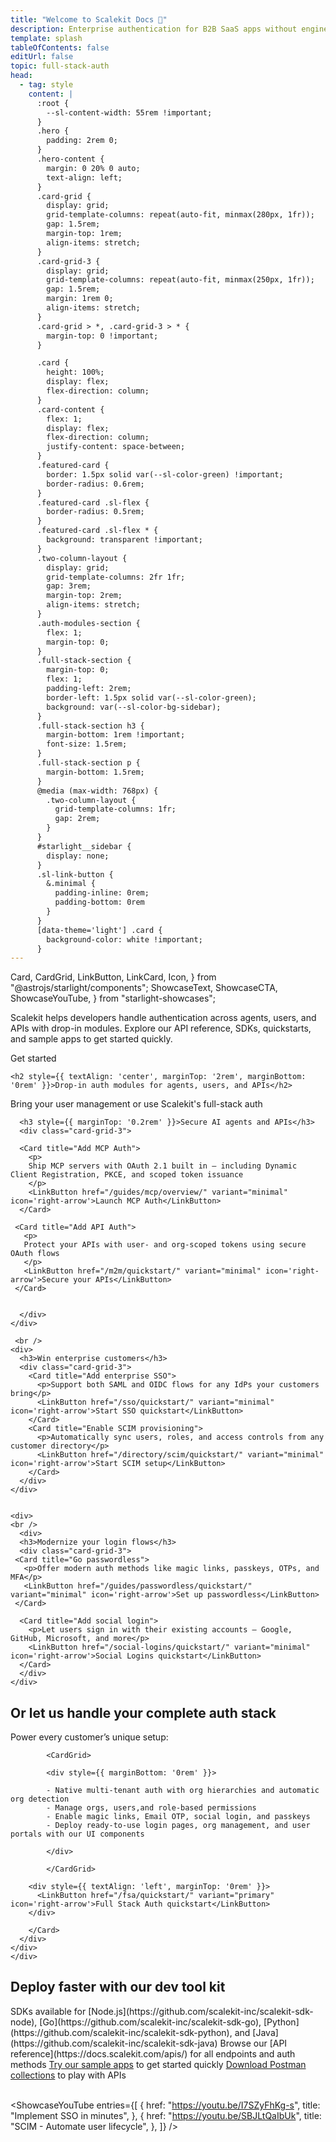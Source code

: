 ```yaml
---
title: "Welcome to Scalekit Docs 👋"
description: Enterprise authentication for B2B SaaS apps without engineering overhead
template: splash
tableOfContents: false
editUrl: false
topic: full-stack-auth
head:
  - tag: style
    content: |
      :root {
        --sl-content-width: 55rem !important;
      }
      .hero {
        padding: 2rem 0;
      }
      .hero-content {
        margin: 0 20% 0 auto;
        text-align: left;
      }
      .card-grid {
        display: grid;
        grid-template-columns: repeat(auto-fit, minmax(280px, 1fr));
        gap: 1.5rem;
        margin-top: 1rem;
        align-items: stretch;
      }
      .card-grid-3 {
        display: grid;
        grid-template-columns: repeat(auto-fit, minmax(250px, 1fr));
        gap: 1.5rem;
        margin: 1rem 0;
        align-items: stretch;
      }
      .card-grid > *, .card-grid-3 > * {
        margin-top: 0 !important;
      }

      .card {
        height: 100%;
        display: flex;
        flex-direction: column;
      }
      .card-content {
        flex: 1;
        display: flex;
        flex-direction: column;
        justify-content: space-between;
      }
      .featured-card {
        border: 1.5px solid var(--sl-color-green) !important;
        border-radius: 0.6rem;
      }
      .featured-card .sl-flex {
        border-radius: 0.5rem;
      }
      .featured-card .sl-flex * {
        background: transparent !important;
      }
      .two-column-layout {
        display: grid;
        grid-template-columns: 2fr 1fr;
        gap: 3rem;
        margin-top: 2rem;
        align-items: stretch;
      }
      .auth-modules-section {
        flex: 1;
        margin-top: 0;
      }
      .full-stack-section {
        margin-top: 0;
        flex: 1;
        padding-left: 2rem;
        border-left: 1.5px solid var(--sl-color-green);
        background: var(--sl-color-bg-sidebar);
      }
      .full-stack-section h3 {
        margin-bottom: 1rem !important;
        font-size: 1.5rem;
      }
      .full-stack-section p {
        margin-bottom: 1.5rem;
      }
      @media (max-width: 768px) {
        .two-column-layout {
          grid-template-columns: 1fr;
          gap: 2rem;
        }
      }
      #starlight__sidebar {
        display: none;
      }
      .sl-link-button {
        &.minimal {
          padding-inline: 0rem;
          padding-bottom: 0rem
        }
      }
      [data-theme='light'] .card {
        background-color: white !important;
      }
---
```


  Card,
  CardGrid,
  LinkButton,
  LinkCard,
  Icon,
} from "@astrojs/starlight/components";
  ShowcaseText,
  ShowcaseCTA,
  ShowcaseYouTube,
} from "starlight-showcases";

<div class="hero-content">

Scalekit helps developers handle authentication across agents, users, and APIs with drop-in modules.
Explore our API reference, SDKs, quickstarts, and sample apps to get started quickly.


<LinkButton href="/fsa/quickstart" variant="primary" icon='rocket'>
  Get started
</LinkButton>
</div>

  <div class="auth-modules-section" id="auth-modules">

    <h2 style={{ textAlign: 'center', marginTop: '2rem', marginBottom: '0rem' }}>Drop-in auth modules for agents, users, and APIs</h2>
   <p style={{ textAlign: 'center', marginBottom: '2rem', fontSize: '1.1rem', color: 'var(--sl-color-gray-3)' }}>Bring your user management or use Scalekit's full-stack auth</p>

      <h3 style={{ marginTop: '0.2rem' }}>Secure AI agents and APIs</h3>
      <div class="card-grid-3">

      <Card title="Add MCP Auth">
        <p>
        Ship MCP servers with OAuth 2.1 built in — including Dynamic Client Registration, PKCE, and scoped token issuance
        </p>
        <LinkButton href="/guides/mcp/overview/" variant="minimal" icon='right-arrow'>Launch MCP Auth</LinkButton>
      </Card>

     <Card title="Add API Auth">
       <p>
       Protect your APIs with user- and org-scoped tokens using secure OAuth flows
       </p>
       <LinkButton href="/m2m/quickstart/" variant="minimal" icon='right-arrow'>Secure your APIs</LinkButton>
     </Card>


      </div>
    </div>

     <br />
    <div>
      <h3>Win enterprise customers</h3>
      <div class="card-grid-3">
        <Card title="Add enterprise SSO">
          <p>Support both SAML and OIDC flows for any IdPs your customers bring</p>
          <LinkButton href="/sso/quickstart/" variant="minimal" icon='right-arrow'>Start SSO quickstart</LinkButton>
        </Card>
        <Card title="Enable SCIM provisioning">
          <p>Automatically sync users, roles, and access controls from any customer directory</p>
          <LinkButton href="/directory/scim/quickstart/" variant="minimal" icon='right-arrow'>Start SCIM setup</LinkButton>
        </Card>
      </div>
    </div>


    <div>
    <br />
      <div>
      <h3>Modernize your login flows</h3>
      <div class="card-grid-3">
     <Card title="Go passwordless">
       <p>Offer modern auth methods like magic links, passkeys, OTPs, and MFA</p>
       <LinkButton href="/guides/passwordless/quickstart/" variant="minimal" icon='right-arrow'>Set up passwordless</LinkButton>
     </Card>

      <Card title="Add social login">
        <p>Let users sign in with their existing accounts — Google, GitHub, Microsoft, and more</p>
        <LinkButton href="/social-logins/quickstart/" variant="minimal" icon='right-arrow'>Social Logins quickstart</LinkButton>
      </Card>
      </div>
    </div>

   <h2 style={{ textAlign: 'center', marginTop: '3rem', marginBottom: '0rem' }}>Or let us handle your complete auth stack</h2>
    <div>
      <div>
      <div class="card-grid-3">
        <Card>
          Power every customer’s unique setup:

            <CardGrid>

            <div style={{ marginBottom: '0rem' }}>

            - Native multi-tenant auth with org hierarchies and automatic org detection
            - Manage orgs, users,and role-based permissions
            - Enable magic links, Email OTP, social login, and passkeys
            - Deploy ready-to-use login pages, org management, and user portals with our UI components

            </div>

            </CardGrid>

        <div style={{ textAlign: 'left', marginTop: '0rem' }}>
          <LinkButton href="/fsa/quickstart/" variant="primary" icon='right-arrow'>Full Stack Auth quickstart</LinkButton>
        </div>

        </Card>
      </div>
    </div>
    </div>

  </div>

## Deploy faster with our dev tool kit

<div class="card-grid">

<Card title="SDKs & APIs">
  <SimpleList>
    <CheckItem iconName="seti:webpack">
      SDKs available for [Node.js](https://github.com/scalekit-inc/scalekit-sdk-node), [Go](https://github.com/scalekit-inc/scalekit-sdk-go), [Python](https://github.com/scalekit-inc/scalekit-sdk-python), and [Java](https://github.com/scalekit-inc/scalekit-sdk-java)
    </CheckItem>
    <CheckItem iconName="seti:pipeline">
      Browse our [API reference](https://docs.scalekit.com/apis/) for all endpoints and auth methods
    </CheckItem>
  </SimpleList>
</Card>

<Card title="Build faster">
  <SimpleList>
    <CheckItem iconName="github">
      <a href="https://github.com/orgs/scalekit-developers/repositories">Try our sample apps</a> to get started quickly
    </CheckItem>
    <CheckItem iconName="document">
      <a href="https://github.com/scalekit-developers/api-collections">Download Postman collections</a> to play with APIs
    </CheckItem>
  </SimpleList>
</Card>

</div>

<br />

<ShowcaseYouTube
  entries={[
    {
      href: "https://youtu.be/I7SZyFhKg-s",
      title: "Implement SSO in minutes",
    },
    {
      href: "https://youtu.be/SBJLtQaIbUk",
      title: "SCIM - Automate user lifecycle",
    },
  ]}
/>

<br />

<Footer />
